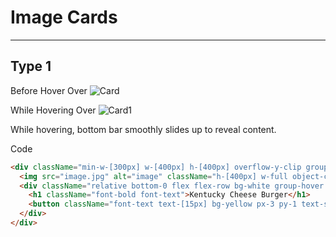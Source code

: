 # Image Cards
---

## Type 1

Before Hover Over
<Image src="./imgs/image-card.png" alt="Card" />

While Hovering Over
<Image src="./imgs/card1.png" alt="Card1" />

While hovering, bottom bar smoothly slides up to reveal content.

Code
```html title="Card Type 1"
<div className="min-w-[300px] w-[400px] h-[400px] overflow-y-clip group bg-white">
  <img src="image.jpg" alt="image" className="h-[400px] w-full object-cover relative bottom-0 group-hover:bottom-[64px] duration-500" />
  <div className="relative bottom-0 flex flex-row bg-white group-hover:bottom-[80px] duration-300 py-5 px-5 justify-between items-center border-y-4 border-yellow border-b-gray-100">
    <h1 className="font-bold font-text">Kentucky Cheese Burger</h1>
    <button className="font-text text-[15px] bg-yellow px-3 py-1 text-second font-semibold hover:opacity-90 duration-100">Order $10</button>
  </div>
</div>
```

